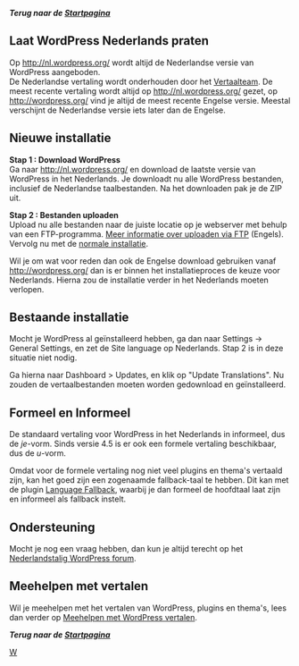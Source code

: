 '''''Terug naar de [[nl:Startpagina | Startpagina]]'''''

== Laat WordPress Nederlands praten ==

Op http://nl.wordpress.org/ wordt altijd de Nederlandse versie van WordPress aangeboden.<br />
De Nederlandse vertaling wordt onderhouden door het [[L10n:Localization_Teams#Dutch | Vertaalteam]]. De meest recente vertaling wordt altijd op http://nl.wordpress.org/ gezet, op http://wordpress.org/ vind je altijd de meest recente Engelse versie. Meestal verschijnt de Nederlandse versie iets later dan de Engelse.

== Nieuwe installatie ==
'''Stap 1 : Download WordPress''' <br />
Ga naar http://nl.wordpress.org/ en download de laatste versie van WordPress in het Nederlands. Je downloadt nu alle WordPress bestanden, inclusief de Nederlandse taalbestanden. 
Na het downloaden pak je de ZIP uit.

'''Stap 2 : Bestanden uploaden''' <br />
Upload nu alle bestanden naar de juiste locatie op je webserver met behulp van een FTP-programma. [[FTP_Clients | Meer informatie over uploaden via FTP]] (Engels). Vervolg nu met de [[nl:Installatie | normale installatie]].

Wil je om wat voor reden dan ook de Engelse download gebruiken vanaf http://wordpress.org/ dan is er binnen het installatieproces de keuze voor Nederlands. Hierna zou de installatie verder in het Nederlands moeten verlopen.

== Bestaande installatie ==
Mocht je WordPress al geïnstalleerd hebben, ga dan naar Settings -> General Settings, en zet de Site language op Nederlands. Stap 2 is in deze situatie niet nodig.

Ga hierna naar Dashboard > Updates, en klik op "Update Translations". Nu zouden de vertaalbestanden moeten worden gedownload en geïnstalleerd.

== Formeel en Informeel ==
De standaard vertaling voor WordPress in het Nederlands in informeel, dus de ''je''-vorm. Sinds versie 4.5 is er ook een formele vertaling beschikbaar, dus de ''u''-vorm. 

Omdat voor de formele vertaling nog niet veel plugins en thema's vertaald zijn, kan het goed zijn een zogenaamde fallback-taal te hebben. Dit kan met de plugin [https://wordpress.org/plugins/language-fallback/ Language Fallback], waarbij je dan formeel de hoofdtaal laat zijn en informeel als fallback instelt.

== Ondersteuning ==
Mocht je nog een vraag hebben, dan kun je altijd terecht op het [http://nl.forums.wordpress.org/ Nederlandstalig WordPress forum].

== Meehelpen met vertalen ==
Wil je meehelpen met het vertalen van WordPress, plugins en thema's, lees dan verder op [[nl:Meehelpen_met_WordPress_vertalen | Meehelpen met WordPress vertalen]].

'''''Terug naar de [[nl:Startpagina | Startpagina]]'''''

[[Category:Dutch Codex|W]]